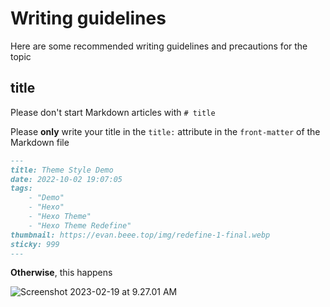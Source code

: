 # Writing guidelines

Here are some recommended writing guidelines and precautions for the topic

## title

Please don't start Markdown articles with `# title`

Please **only** write your title in the `title:` attribute in the `front-matter` of the Markdown file


```markdown {2}
---
title: Theme Style Demo
date: 2022-10-02 19:07:05
tags:
    - "Demo"
    - "Hexo"
    - "Hexo Theme"
    - "Hexo Theme Redefine"
thumbnail: https://evan.beee.top/img/redefine-1-final.webp
sticky: 999
---
```

**Otherwise**, this happens

![Screenshot 2023-02-19 at 9.27.01 AM](https://evan.beee.top/img/2023/02/19/2084ddb92a9e9f6b5d8f08d3f6b5f8f5.png)